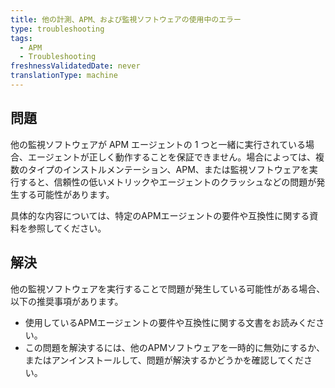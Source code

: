 ```yaml
---
title: 他の計測、APM、および監視ソフトウェアの使用中のエラー
type: troubleshooting
tags:
  - APM
  - Troubleshooting
freshnessValidatedDate: never
translationType: machine
---
```


## 問題

他の監視ソフトウェアが APM エージェントの 1 つと一緒に実行されている場合、エージェントが正しく動作することを保証できません。場合によっては、複数のタイプのインストルメンテーション、APM、または監視ソフトウェアを実行すると、信頼性の低いメトリックやエージェントのクラッシュなどの問題が発生する可能性があります。

具体的な内容については、特定のAPMエージェントの要件や互換性に関する資料を参照してください。

## 解決

他の監視ソフトウェアを実行することで問題が発生している可能性がある場合、以下の推奨事項があります。

* 使用しているAPMエージェントの要件や互換性に関する文書をお読みください。
* この問題を解決するには、他のAPMソフトウェアを一時的に無効にするか、またはアンインストールして、問題が解決するかどうかを確認してください。